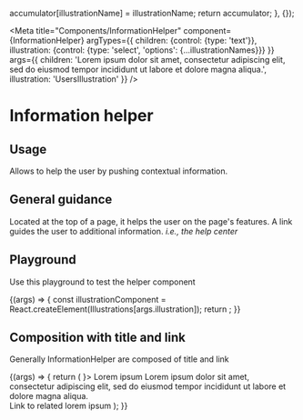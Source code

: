 
  accumulator[illustrationName] = illustrationName;
  return accumulator;
}, {});

<Meta
  title="Components/InformationHelper"
  component={InformationHelper}
  argTypes={{
    children: {control: {type: 'text'}},
    illustration: {control: {type: 'select', 'options': {...illustrationNames}}}
  }}
  args={{
    children: 'Lorem ipsum dolor sit amet, consectetur adipiscing elit, sed do eiusmod tempor incididunt ut labore et dolore magna aliqua.',
    illustration: 'UsersIllustration'
  }}
/>

# Information helper

## Usage

Allows to help the user by pushing contextual information.

## General guidance

Located at the top of a page, it helps the user on the page's features. A link guides the user to additional information. *i.e., the help center*

## Playground

Use this playground to test the helper component

<Canvas>
  <Story name="Standard">
    {(args) => {
      const illustrationComponent = React.createElement(Illustrations[args.illustration]);
      return <InformationHelper {...args} illustration={illustrationComponent}/>;
    }}
  </Story>
</Canvas>

<ArgsTable story="Standard" />

## Composition with title and link
Generally InformationHelper are composed of title and link

<Canvas>
  <Story name="Composition">
    {(args) => {
      return (
        <InformationHelper illustration={<UsersIllustration/>}>
          <HelperTitle>Lorem ipsum</HelperTitle>
          Lorem ipsum dolor sit amet, consectetur adipiscing elit, sed do eiusmod tempor incididunt ut labore et dolore magna aliqua.
          <br/>
          <Link href="https://www.akeneo.com/">Link to related lorem ipsum</Link>
        </InformationHelper>
      );
    }}
  </Story>
</Canvas>
